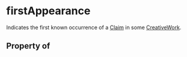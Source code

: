 # firstAppearance

Indicates the first known occurrence of a <a class="localLink" href="/Claim">Claim</a> in some <a class="localLink" href="/CreativeWork">CreativeWork</a>.

## Property of




